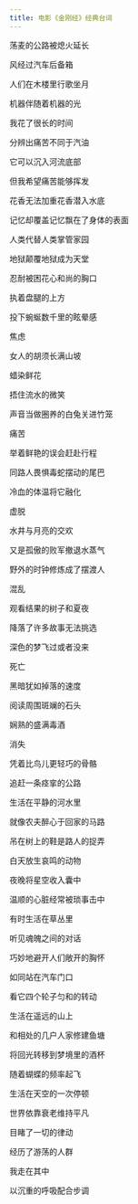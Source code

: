 ```yaml
---
title: 电影《金刚经》经典台词
---
```


荡麦的公路被熄火延长

风经过汽车后备箱

人们在木楼里行歌坐月

机器伴随着机器的光

我花了很长的时间

分辨出痛苦不同于汽油

它可以沉入河流底部

但我希望痛苦能够挥发

花香无法加重花香潜入水底

记忆却覆盖记忆飘在了身体的表面

人类代替人类掌管家园

地狱颠覆地狱成为天堂

忍耐被困花心和尚的胸口

执着盘腿的上方

投下蜿蜒数千里的眩晕感

焦虑

女人的胡须长满山坡

蜡染鲜花

捂住流水的微笑

声音当做圈养的白兔关进竹笼

痛苦

举着鲜艳的误会赶赴行程

同路人畏惧毒蛇摆动的尾巴

冷血的体温将它融化

虚脱

水井与月亮的交欢

又是孤傲的败军撤退水蒸气

野外的时钟修炼成了摆渡人

混乱

观看结果的树子和夏夜

降落了许多故事无法挑选

深色的梦飞过或者没来

死亡

黑暗犹如掉落的速度

阅读周围斑斓的石头

娴熟的盛满毒酒

消失

凭着比鸟儿更轻巧的骨骼

追赶一条痉挛的公路

生活在平静的河水里

就像农夫醉心于回家的马路

吊在树上的鞋是路人的捉弄

白天放生哀鸣的动物

夜晚将星空收入囊中

温顺的心脏经常被琐事击中

有时生活在草丛里

听见魂魄之间的对话

巧妙地避开人们敞开的胸怀

如同站在汽车门口

看它四个轮子匀和的转动

生活在遥远的山上

和相处的几户人家修建鱼塘

将回光转移到梦境里的酒杯

随着蝴蝶的频率起飞

生活在天空的一次停顿

世界依靠衰老维持平凡

目睹了一切的律动

经历了游荡的人群

我走在其中

以沉重的呼吸配合步调